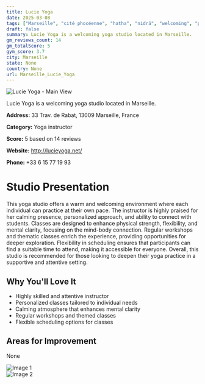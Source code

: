 ```yaml
---
title: Lucie Yoga
date: 2025-03-08
tags: ["Marseille", "cité phocéenne", "hatha", "nidrā", "welcoming", "personalized", "Marseille"]  
draft: false
summary: Lucie Yoga is a welcoming yoga studio located in Marseille.
gm_reviews_count: 14
gm_totalScore: 5
gym_score: 3.7
city: Marseille
state: None
country: None
url: Marseille_Lucie_Yoga
---
```


<div className="aspect-[16/9] relative my-8">
  <img 
    src="https://streetviewpixels-pa.googleapis.com/v1/thumbnail?panoid=aOuhvmLFfbrzU9SAL6zAvA&cb_client=maps_sv.tactile.gps&w=203&h=100&yaw=266.189&pitch=0&thumbfov=100"
    alt="Lucie Yoga - Main View"
    className="object-cover absolute inset-0 w-full h-full rounded-lg"
  />
</div>

Lucie Yoga is a welcoming yoga studio located in Marseille.

**Address:** 33 Trav. de Rabat, 13009 Marseille, France

**Category:** Yoga instructor

**Score:** 5 based on 14 reviews

**Website:** http://lucieyoga.net/

**Phone:** +33 6 15 77 19 93

# Studio Presentation

This yoga studio offers a warm and welcoming environment where each individual can practice at their own pace. The instructor is highly praised for her calming presence, personalized approach, and ability to connect with students. Classes are designed to enhance physical strength, flexibility, and mental clarity, focusing on the mind-body connection. Regular workshops and thematic classes enrich the experience, providing opportunities for deeper exploration. Flexibility in scheduling ensures that participants can find a suitable time to attend, making it accessible for everyone. Overall, this studio is recommended for those looking to deepen their yoga practice in a supportive and attentive setting.



## Why You'll Love It

- Highly skilled and attentive instructor
- Personalized classes tailored to individual needs
- Calming atmosphere that enhances mental clarity
- Regular workshops and themed classes
- Flexible scheduling options for classes

## Areas for Improvement

None

<div className="grid grid-cols-1 xl:grid-cols-2 gap-4 my-8">
<div className="aspect-[4/3] relative"><img src="https://lh5.googleusercontent.com/p/AF1QipMx6K6k5HoVTJbFj248bA-W8nnZHTeN3yhjRieb=w1920-h1080-k-no" alt="Image 1" className="object-cover absolute inset-0 w-full h-full rounded-lg" /></div>
<div className="aspect-[4/3] relative"><img src="https://lh5.googleusercontent.com/p/AF1QipONiRPEiMUJzLXaHpcT1oq_mjphn_OxB1LBPYul=w1920-h1080-k-no" alt="Image 2" className="object-cover absolute inset-0 w-full h-full rounded-lg" /></div>
</div>